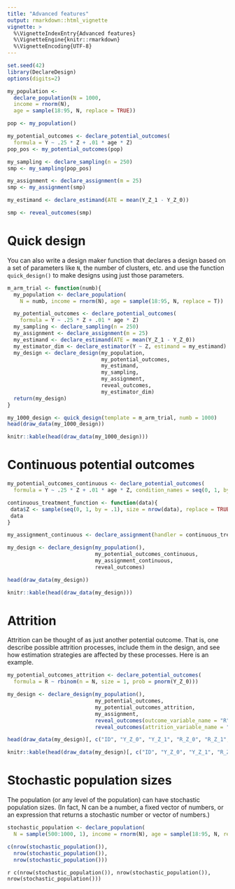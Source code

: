 ```yaml
---
title: "Advanced features"
output: rmarkdown::html_vignette
vignette: >
  %\VignetteIndexEntry{Advanced features}
  %\VignetteEngine{knitr::rmarkdown}
  %\VignetteEncoding{UTF-8}
---
```


```r
set.seed(42)
library(DeclareDesign)
options(digits=2)

my_population <-
  declare_population(N = 1000,
  income = rnorm(N),
  age = sample(18:95, N, replace = TRUE))

pop <- my_population()

my_potential_outcomes <- declare_potential_outcomes(
  formula = Y ~ .25 * Z + .01 * age * Z)
pop_pos <- my_potential_outcomes(pop)

my_sampling <- declare_sampling(n = 250)
smp <- my_sampling(pop_pos)

my_assignment <- declare_assignment(m = 25)
smp <- my_assignment(smp)

my_estimand <- declare_estimand(ATE = mean(Y_Z_1 - Y_Z_0))

smp <- reveal_outcomes(smp)
```

# Quick design

You can also write a design maker function that declares a design based on a set of parameters like `N`, the number of clusters, etc. and use the function `quick_design()` to make designs using just those parameters.

```r
m_arm_trial <- function(numb){
  my_population <- declare_population(
    N = numb, income = rnorm(N), age = sample(18:95, N, replace = T))

  my_potential_outcomes <- declare_potential_outcomes(
    formula = Y ~ .25 * Z + .01 * age * Z)
  my_sampling <- declare_sampling(n = 250)
  my_assignment <- declare_assignment(m = 25)
  my_estimand <- declare_estimand(ATE = mean(Y_Z_1 - Y_Z_0))
  my_estimator_dim <- declare_estimator(Y ~ Z, estimand = my_estimand)
  my_design <- declare_design(my_population,
                              my_potential_outcomes,
                              my_estimand,
                              my_sampling,
                              my_assignment,
                              reveal_outcomes,
                              my_estimator_dim)
  return(my_design)
}

my_1000_design <- quick_design(template = m_arm_trial, numb = 1000)
head(draw_data(my_1000_design))
```
```r
knitr::kable(head(draw_data(my_1000_design)))
```

# Continuous potential outcomes

```r
my_potential_outcomes_continuous <- declare_potential_outcomes(
  formula = Y ~ .25 * Z + .01 * age * Z, condition_names = seq(0, 1, by = .1))

continuous_treatment_function <- function(data){
 data$Z <- sample(seq(0, 1, by = .1), size = nrow(data), replace = TRUE)
 data
}

my_assignment_continuous <- declare_assignment(handler = continuous_treatment_function)

my_design <- declare_design(my_population(),
                            my_potential_outcomes_continuous,
                            my_assignment_continuous,
                            reveal_outcomes)

head(draw_data(my_design))
```
```r
knitr::kable(head(draw_data(my_design)))
```

# Attrition

Attrition can be thought of as just another potential outcome. That is, one describe possible attrition processes, include them in the design, and see how estimation strategies are affected by these processes. Here is an example. 

```r
my_potential_outcomes_attrition <- declare_potential_outcomes(
  formula = R ~ rbinom(n = N, size = 1, prob = pnorm(Y_Z_0)))

my_design <- declare_design(my_population(),
                            my_potential_outcomes,
                            my_potential_outcomes_attrition,
                            my_assignment,
                            reveal_outcomes(outcome_variable_name = "R"),
                            reveal_outcomes(attrition_variable_name = "R"))

head(draw_data(my_design)[, c("ID", "Y_Z_0", "Y_Z_1", "R_Z_0", "R_Z_1", "Z", "R", "Y")])
```
```r
knitr::kable(head(draw_data(my_design)[, c("ID", "Y_Z_0", "Y_Z_1", "R_Z_0", "R_Z_1", "Z", "R", "Y")]))
```

# Stochastic population sizes

The population (or any level of the population) can have stochastic population sizes. (In fact, N can be a number, a fixed vector of numbers, or an expression that returns a stochastic number or vector of numbers.)

```r
stochastic_population <- declare_population(
  N = sample(500:1000, 1), income = rnorm(N), age = sample(18:95, N, replace = TRUE))

c(nrow(stochastic_population()), 
  nrow(stochastic_population()), 
  nrow(stochastic_population()))
```
`r c(nrow(stochastic_population()), nrow(stochastic_population()), nrow(stochastic_population()))`
